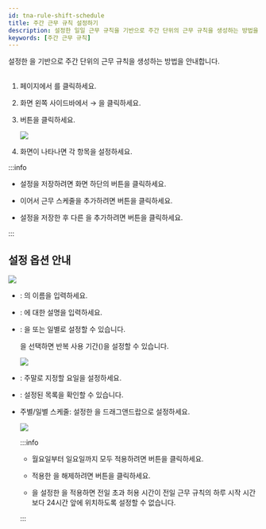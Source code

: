 ```yaml
---
id: tna-rule-shift-schedule
title: 주간 근무 규칙 설정하기
description: 설정한 일일 근무 규칙을 기반으로 주간 단위의 근무 규칙을 생성하는 방법을 안내합니다.
keywords: [주간 근무 규칙]
---
```


설정한 <Cmd sid='tab.shift' product='2' className='normal' />을 기반으로 주간 단위의 근무 규칙을 생성하는 방법을 안내합니다.

## <Cmd sid='scheduleTemplate.addScheduleTemplate' product='2' className='bold' />

1. <Cmd sid='shell.header.launcher' /> 페이지에서 <Cmd sid='shell.header.tna' />를 클릭하세요.

1. 화면 왼쪽 사이드바에서 <Cmd sid='tab.shift' product='2' /> → <Cmd sid='tab.scheduleTemplate' product='2' />을 클릭하세요.

1. <Cmd sid='scheduleTemplate.addScheduleTemplate' product='2' /> 버튼을 클릭하세요.

    <Image src='/img/biostarx-tna-shift-schedule.png' />

1. <Cmd sid='scheduleTemplate.addScheduleTemplate' product='2' /> 화면이 나타나면 각 항목을 설정하세요.

:::info

* 설정을 저장하려면 화면 하단의 <Cmd sid='button.apply' product='2' /> 버튼을 클릭하세요.

* 이어서 근무 스케줄을 추가하려면 <Cmd sid='payCode.applyAndAddShift' product='2' /> 버튼을 클릭하세요.

* 설정을 저장한 후 다른 <Cmd sid='tab.scheduleTemplate' product='2' />을 추가하려면 <Cmd sid='ta.apply_add_another' product='2' /> 버튼을 클릭하세요.

:::

## 설정 옵션 안내

<Image src='/img/biostarx-tna-shift-schedule-adding.png' />

* <Cmd sid='form.name' product='2' />: <Cmd sid='tab.scheduleTemplate' product='2' className='normal' />의 이름을 입력하세요.

* <Cmd sid='form.description' product='2' />: <Cmd sid='tab.scheduleTemplate' product='2' className='normal' />에 대한 설명을 입력하세요.

* <Cmd sid='form.type' product='2' />: <Cmd sid='tab.scheduleTemplate' product='2' className='normal' />을 <Cmd sid='scheduleTemplate.type.weekly' product='2' /> 또는 <Cmd sid='scheduleTemplate.type.daily' product='2' /> 일별로 설정할 수 있습니다.

  <Cmd sid='scheduleTemplate.type.daily' product='2' />을 선택하면 반복 사용 기간(<Cmd sid='scheduleTemplate.cycle' product='2' />)을 설정할 수 있습니다.

  <Image src='/img/biostarx-tna-shift-schedule-adding-daily.png' />

* <Cmd sid='scheduleTemplate.weekendSetting' product='2' />: 주말로 지정할 요일을 설정하세요.

* <Cmd sid='scheduleTemplate.shift' product='2' />: 설정된 <Cmd sid='tab.shift' product='2' className='normal' /> 목록을 확인할 수 있습니다.

* 주별/일별 스케줄: 설정한 <Cmd sid='tab.shift' product='2' className='normal' />을 드래그앤드랍으로 설정하세요. 

  <Image src='/img/biostarx-tna-shift-schedule-adding-drag-shift.png' />

  :::info

  * 월요일부터 일요일까지 모두 적용하려면 <Cmd sid='scheduleTemplate.copyAll' product='2' /> 버튼을 클릭하세요.

  * 적용한 <Cmd sid='tab.shift' product='2' className='normal' />을 해제하려면 <IcTrash2 /> 버튼을 클릭하세요.

  * <Cmd sid='shift.dayStartTimeExcessTime' product='2' />을 설정한 <Cmd sid='tab.shift' product='2' className='normal' />을 적용하면 전일 초과 허용 시간이 전일 근무 규칙의 하루 시작 시간보다 24시간 앞에 위치하도록 설정할 수 없습니다.

  :::